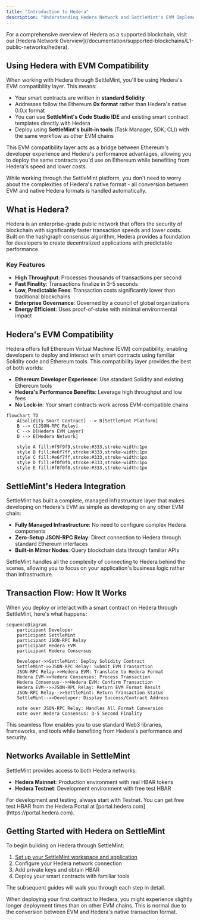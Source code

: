 ```yaml
---
title: "Introduction to Hedera"
description: "Understanding Hedera Network and SettleMint's EVM Implementation"
---
```



<Callout type="info">
For a comprehensive overview of Hedera as a supported blockchain, visit our [Hedera Network Overview](/documentation/supported-blockchains/L1-public-networks/hedera).
</Callout>

## Using Hedera with EVM Compatibility

When working with Hedera through SettleMint, you'll be using Hedera's EVM compatibility layer. This means:

- Your smart contracts are written in **standard Solidity**
- Addresses follow the Ethereum **0x format** rather than Hedera's native 0.0.x format
- You can use **SettleMint's Code Studio IDE** and existing smart contract templates directly with Hedera
- Deploy using **SettleMint's built-in tools** (Task Manager, SDK, CLI) with the same workflow as other EVM chains

This EVM compatibility layer acts as a bridge between Ethereum's developer experience and Hedera's performance advantages, allowing you to deploy the same contracts you'd use on Ethereum while benefiting from Hedera's speed and lower costs.

<Callout type="info">
While working through the SettleMint platform, you don't need to worry about the complexities of Hedera's native format - all conversion between EVM and native Hedera formats is handled automatically.
</Callout>


## What is Hedera?

Hedera is an enterprise-grade public network that offers the security of blockchain with significantly faster transaction speeds and lower costs. Built on the hashgraph consensus algorithm, Hedera provides a foundation for developers to create decentralized applications with predictable performance.

### Key Features

- **High Throughput**: Processes thousands of transactions per second
- **Fast Finality**: Transactions finalize in 3-5 seconds
- **Low, Predictable Fees**: Transaction costs significantly lower than traditional blockchains
- **Enterprise Governance**: Governed by a council of global organizations
- **Energy Efficient**: Uses proof-of-stake with minimal environmental impact

## Hedera's EVM Compatibility

Hedera offers full Ethereum Virtual Machine (EVM) compatibility, enabling developers to deploy and interact with smart contracts using familiar Solidity code and Ethereum tools. This compatibility layer provides the best of both worlds:

- **Ethereum Developer Experience**: Use standard Solidity and existing Ethereum tools
- **Hedera's Performance Benefits**: Leverage high throughput and low fees
- **No Lock-in**: Your smart contracts work across EVM-compatible chains

```mermaid
flowchart TD
    A[Solidity Smart Contract] --> B[SettleMint Platform]
    B --> C[JSON-RPC Relay]
    C --> D[Hedera EVM Layer]
    D --> E[Hedera Network]
    
    style A fill:#f9f9f9,stroke:#333,stroke-width:1px
    style B fill:#e6f7ff,stroke:#333,stroke-width:1px
    style C fill:#e6f7ff,stroke:#333,stroke-width:1px
    style D fill:#f0f0f0,stroke:#333,stroke-width:1px
    style E fill:#f0f0f0,stroke:#333,stroke-width:1px
```

## SettleMint's Hedera Integration

SettleMint has built a complete, managed infrastructure layer that makes developing on Hedera's EVM as simple as developing on any other EVM chain:

- **Fully Managed Infrastructure**: No need to configure complex Hedera components
- **Zero-Setup JSON-RPC Relay**: Direct connection to Hedera through standard Ethereum interfaces
- **Built-in Mirror Nodes**: Query blockchain data through familiar APIs

<Callout type="info">
SettleMint handles all the complexity of connecting to Hedera behind the scenes, allowing you to focus on your application's business logic rather than infrastructure.
</Callout>

## Transaction Flow: How It Works

When you deploy or interact with a smart contract on Hedera through SettleMint, here's what happens:

```mermaid
sequenceDiagram
    participant Developer
    participant SettleMint
    participant JSON-RPC Relay
    participant Hedera EVM
    participant Hedera Consensus
    
    Developer->>SettleMint: Deploy Solidity Contract
    SettleMint->>JSON-RPC Relay: Submit EVM Transaction
    JSON-RPC Relay->>Hedera EVM: Translate to Hedera Format
    Hedera EVM->>Hedera Consensus: Process Transaction
    Hedera Consensus-->>Hedera EVM: Confirm Transaction
    Hedera EVM-->>JSON-RPC Relay: Return EVM Format Result
    JSON-RPC Relay-->>SettleMint: Return Transaction Status
    SettleMint-->>Developer: Display Success/Contract Address
    
    note over JSON-RPC Relay: Handles All Format Conversion
    note over Hedera Consensus: 3-5 Second Finality
```

This seamless flow enables you to use standard Web3 libraries, frameworks, and tools while benefiting from Hedera's performance and security.

## Networks Available in SettleMint

SettleMint provides access to both Hedera networks:

- **Hedera Mainnet**: Production environment with real HBAR tokens
- **Hedera Testnet**: Development environment with free test HBAR

<Callout type="tip">
For development and testing, always start with Testnet. You can get free test HBAR from the Hedera Portal at [portal.hedera.com](https://portal.hedera.com).
</Callout>

## Getting Started with Hedera on SettleMint

To begin building on Hedera through SettleMint:

1. [Set up your SettleMint workspace and application](/documentation/building-with-settlemint/hedera-hashgraph-guide/create-an-application)
2. Configure your Hedera network connection
3. Add private keys and obtain HBAR
4. Deploy your smart contracts with familiar tools

The subsequent guides will walk you through each step in detail.

<Callout type="warning">
When deploying your first contract to Hedera, you might experience slightly longer deployment times than on other EVM chains. This is normal due to the conversion between EVM and Hedera's native transaction format.
</Callout>
